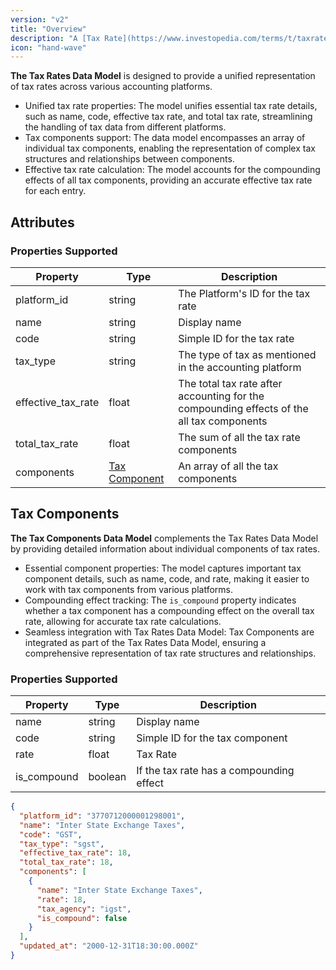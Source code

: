 ```yaml
---
version: "v2"
title: "Overview"
description: "A [Tax Rate](https://www.investopedia.com/terms/t/taxrate.asp) is the percentage at which an individual or corporation is taxed."
icon: "hand-wave"
---
```


**The Tax Rates Data Model** is designed to provide a unified representation of tax rates across various accounting platforms.

- Unified tax rate properties: The model unifies essential tax rate details, such as name, code, effective tax rate, and total tax rate, streamlining the handling of tax data from different platforms.
- Tax components support: The data model encompasses an array of individual tax components, enabling the representation of complex tax structures and relationships between components.
- Effective tax rate calculation: The model accounts for the compounding effects of all tax components, providing an accurate effective tax rate for each entry.

## Attributes

<Snippet file="tax_rates_snippet.mdx" />

### Properties Supported

| Property           | Type                                            | Description                                                                               |
| ------------------ | ----------------------------------------------- | ----------------------------------------------------------------------------------------- |
| platform_id        | string                                          | The Platform's ID for the tax rate                                                        |
| name               | string                                          | Display name                                                                              |
| code               | string                                          | Simple ID for the tax rate                                                                |
| tax_type           | string                                          | The type of tax as mentioned in the accounting platform                                   |
| effective_tax_rate | float                                           | The total tax rate after accounting for the compounding effects of the all tax components |
| total_tax_rate     | float                                           | The sum of all the tax rate components                                                    |
| components         | [Tax Component](/docs/tax-rates#tax-components) | An array of all the tax components                                                        |

## Tax Components

**The Tax Components Data Model** complements the Tax Rates Data Model by providing detailed information about individual components of tax rates.

- Essential component properties: The model captures important tax component details, such as name, code, and rate, making it easier to work with tax components from various platforms.
- Compounding effect tracking: The `is_compound` property indicates whether a tax component has a compounding effect on the overall tax rate, allowing for accurate tax rate calculations.
- Seamless integration with Tax Rates Data Model: Tax Components are integrated as part of the Tax Rates Data Model, ensuring a comprehensive representation of tax rate structures and relationships.

### Properties Supported

| Property    | Type    | Description                              |
| ----------- | ------- | ---------------------------------------- |
| name        | string  | Display name                             |
| code        | string  | Simple ID for the tax component          |
| rate        | float   | Tax Rate                                 |
| is_compound | boolean | If the tax rate has a compounding effect |

<ResponseExample name="The Bank Transaction Object" >

```json The Tax Rates Response Object
{
  "platform_id": "3770712000001298001",
  "name": "Inter State Exchange Taxes",
  "code": "GST",
  "tax_type": "sgst",
  "effective_tax_rate": 18,
  "total_tax_rate": 18,
  "components": [
    {
      "name": "Inter State Exchange Taxes",
      "rate": 18,
      "tax_agency": "igst",
      "is_compound": false
    }
  ],
  "updated_at": "2000-12-31T18:30:00.000Z"
}
```

</ResponseExample>
